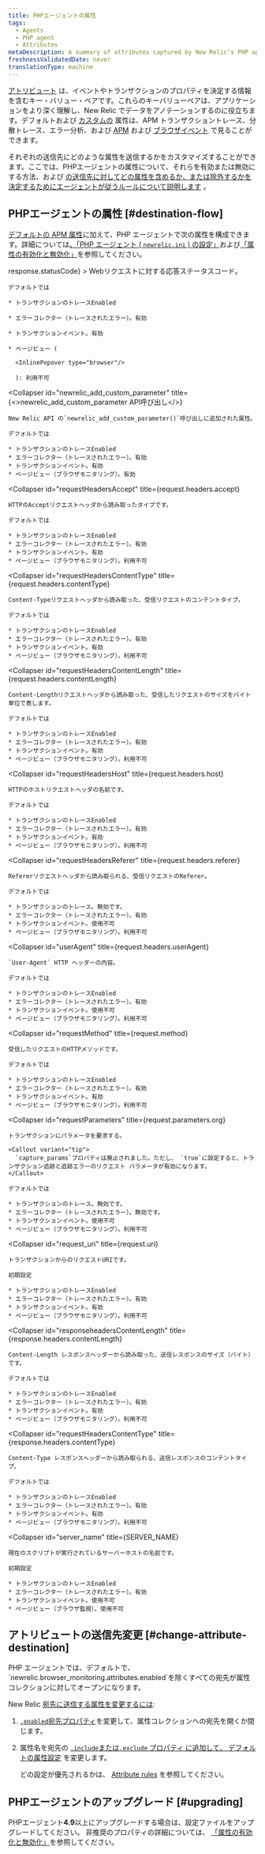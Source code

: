 ```yaml
---
title: PHPエージェントの属性
tags:
  - Agents
  - PHP agent
  - Attributes
metaDescription: A summary of attributes captured by New Relic's PHP agent.
freshnessValidatedDate: never
translationType: machine
---
```


[アトリビュート](/docs/features/agent-attributes) は、イベントやトランザクションのプロパティを決定する情報を含むキー・バリュー・ペアです。これらのキーバリューペアは、アプリケーションをより深く理解し、New Relic でデータをアノテーションするのに役立ちます。デフォルトおよび [カスタムの](/docs/agents/manage-apm-agents/agent-data/collect-custom-attributes) 属性は、APM トランザクショントレース、分散トレース、エラー分析、および [APM](/docs/insights/explore-data/attributes/apm-default-attributes-insights) および [ブラウザイベント](/docs/insights/explore-data/attributes/browser-default-attributes-insights#browser-attributes-table) で見ることができます。

それぞれの送信先にどのような属性を送信するかをカスタマイズすることができます。ここでは、PHPエージェントの属性について、それらを有効または無効にする方法、および [の送信先に対してどの属性を含めるか、または除外するかを決定するためにエージェントが従うルールについて説明します](/docs/features/agent-attributes#destinations) 。

## PHPエージェントの属性 [#destination-flow]

[デフォルトの APM 属性](/docs/insights/new-relic-insights/decorating-events/apm-default-attributes-insights#transaction-defaults)に加えて、PHP エージェントで次の属性を構成できます。詳細については[、「PHP エージェント ( `newrelic.ini` ) の設定」](/docs/php/php-agent-phpini-settings)および[「属性の有効化と無効化」](/docs/agents/php-agent/attributes/enabling-and-disabling-attributes)を参照してください。

<CollapserGroup>
  <Collapser
    id="httpResponseCode"
    title={<InlineCode>response.statusCode</InlineCode>}
  >
    Webリクエストに対する応答ステータスコード。

    デフォルトでは

    * トランザクションのトレースEnabled

    * エラーコレクター（トレースされたエラー）。有効

    * トランザクションイベント。有効

    * ページビュー (

      <InlinePopover type="browser"/>

      ): 利用不可
  </Collapser>

  <Collapser
    id="newrelic_add_custom_parameter"
    title={<><InlineCode>newrelic_add_custom_parameter</InlineCode> API呼び出し</>}
  >
    New Relic API の`newrelic_add_custom_parameter()`呼び出しに追加された属性。

    デフォルトでは

    * トランザクションのトレースEnabled
    * エラーコレクター（トレースされたエラー）。有効
    * トランザクションイベント。有効
    * ページビュー（ブラウザモニタリング）。有効
  </Collapser>

  <Collapser
    id="requestHeadersAccept"
    title={<InlineCode>request.headers.accept</InlineCode>}
  >
    HTTPのAcceptリクエストヘッダから読み取ったタイプです。

    デフォルトでは

    * トランザクションのトレースEnabled
    * エラーコレクター（トレースされたエラー）。有効
    * トランザクションイベント。有効
    * ページビュー（ブラウザモニタリング）。利用不可
  </Collapser>

  <Collapser
    id="requestHeadersContentType"
    title={<InlineCode>request.headers.contentType</InlineCode>}
  >
    Content-Typeリクエストヘッダから読み取った、受信リクエストのコンテントタイプ。

    デフォルトでは

    * トランザクションのトレースEnabled
    * エラーコレクター（トレースされたエラー）。有効
    * トランザクションイベント。有効
    * ページビュー（ブラウザモニタリング）。利用不可
  </Collapser>

  <Collapser
    id="requestHeadersContentLength"
    title={<InlineCode>request.headers.contentLength</InlineCode>}
  >
    Content-Lengthリクエストヘッダから読み取った、受信したリクエストのサイズをバイト単位で表します。

    デフォルトでは

    * トランザクションのトレースEnabled
    * エラーコレクター（トレースされたエラー）。有効
    * トランザクションイベント。有効
    * ページビュー（ブラウザモニタリング）。利用不可
  </Collapser>

  <Collapser
    id="requestHeadersHost"
    title={<InlineCode>request.headers.host</InlineCode>}
  >
    HTTPのホストリクエストヘッダの名前です。

    デフォルトでは

    * トランザクションのトレースEnabled
    * エラーコレクター（トレースされたエラー）。有効
    * トランザクションイベント。有効
    * ページビュー（ブラウザモニタリング）。利用不可
  </Collapser>

  <Collapser
    id="requestHeadersReferer"
    title={<InlineCode>request.headers.referer</InlineCode>}
  >
    Refererリクエストヘッダから読み取られる、受信リクエストのReferer。

    デフォルトでは

    * トランザクションのトレース。無効です。
    * エラーコレクター（トレースされたエラー）。有効
    * トランザクションイベント。使用不可
    * ページビュー（ブラウザモニタリング）。利用不可
  </Collapser>

  <Collapser
    id="userAgent"
    title={<InlineCode>request.headers.userAgent</InlineCode>}
  >
    `User-Agent` HTTP ヘッダーの内容。

    デフォルトでは

    * トランザクションのトレースEnabled
    * エラーコレクター（トレースされたエラー）。有効
    * トランザクションイベント。使用不可
    * ページビュー（ブラウザモニタリング）。利用不可
  </Collapser>

  <Collapser
    id="requestMethod"
    title={<InlineCode>request.method</InlineCode>}
  >
    受信したリクエストのHTTPメソッドです。

    デフォルトでは

    * トランザクションのトレースEnabled
    * エラーコレクター（トレースされたエラー）。有効
    * トランザクションイベント。有効
    * ページビュー（ブラウザモニタリング）。利用不可
  </Collapser>

  <Collapser
    id="requestParameters"
    title={<InlineCode>request.parameters.org</InlineCode>}
  >
    トランザクションにパラメータを要求する。

    <Callout variant="tip">
      `capture_params`プロパティは廃止されました。ただし、 `true`に設定すると、トランザクション追跡と追跡エラーのリクエスト パラメータが有効になります。
    </Callout>

    デフォルトでは

    * トランザクションのトレース。無効です。
    * エラーコレクター（トレースされたエラー）。無効です。
    * トランザクションイベント。使用不可
    * ページビュー（ブラウザモニタリング）。利用不可
  </Collapser>

  <Collapser
    id="request_uri"
    title={<InlineCode>request.uri</InlineCode>}
  >
    トランザクションからのリクエストURIです。

    初期設定

    * トランザクションのトレースEnabled
    * エラーコレクター（トレースされたエラー）。有効
    * トランザクションイベント。有効
    * ページビュー（ブラウザモニタリング）。利用不可
  </Collapser>

  <Collapser
    id="responseheadersContentLength"
    title={<InlineCode>response.headers.contentLength</InlineCode>}
  >
    Content-Length レスポンスヘッダーから読み取った、送信レスポンスのサイズ（バイト）です。

    デフォルトでは

    * トランザクションのトレースEnabled
    * エラーコレクター（トレースされたエラー）。有効
    * トランザクションイベント。有効
    * ページビュー（ブラウザモニタリング）。利用不可
  </Collapser>

  <Collapser
    id="requestHeadersContentType"
    title={<InlineCode>response.headers.contentType</InlineCode>}
  >
    Content-Type レスポンスヘッダーから読み取られる、送信レスポンスのコンテントタイプ。

    デフォルトでは

    * トランザクションのトレースEnabled
    * エラーコレクター（トレースされたエラー）。有効
    * トランザクションイベント。有効
    * ページビュー（ブラウザモニタリング）。利用不可
  </Collapser>

  <Collapser
    id="server_name"
    title={<InlineCode>SERVER_NAME</InlineCode>}
  >
    現在のスクリプトが実行されているサーバーホストの名前です。

    初期設定

    * トランザクションのトレースEnabled
    * エラーコレクター（トレースされたエラー）。有効
    * トランザクションイベント。使用不可
    * ページビュー（ブラウザ監視）。使用不可
  </Collapser>
</CollapserGroup>

## アトリビュートの送信先変更 [#change-attribute-destination]

<Callout variant="tip">
  PHP エージェントでは、デフォルトで、 `newrelic.browser_monitoring.attributes.enabled`を除くすべての宛先が属性コレクションに対してオープンになります。
</Callout>

New Relic [宛先に送信する属性を変更するには](/docs/apm/other-features/attributes/agent-attributes#destinations):

1. [`.enabled`宛先プロパティ](/docs/agents/php-agent/attributes/enabling-disabling-attributes#destination-on-off)を変更して、属性コレクションへの宛先を開くか閉じます。

2. 属性名を宛先の [`.include`または`.exclude` ](/docs/agents/php-agent/attributes/enabling-disabling-attributes#destination-attribute-specific)[プロパティ に追加して、 デフォルトの属性設定](#attributes) を変更します。

   どの設定が優先されるかは、 [Attribute rules](/docs/agents/php-agent/attributes/enabling-disabling-attributes#attruls) を参照してください。

## PHPエージェントのアップグレード [#upgrading]

PHPエージェント<DNT>**4.9**</DNT>以上にアップグレードする場合は、設定ファイルをアップグレードしてください。 非推奨のプロパティの詳細については、 [「属性の有効化と無効化」](/docs/php/php-agent-enabling-and-disabling-attributes#deprecated)を参照してください。